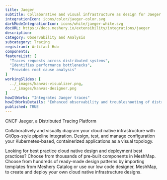 ```yaml
---
title: Jaeger
subtitle: Collaborative and visual infrastructure as design for Jaeger
integrationIcon: icons/color/jaeger-color.svg
darkModeIntegrationIcon: icons/white/jaeger-white.svg
docURL: https://docs.meshery.io/extensibility/integrations/jaeger
description: 
category: Observability and Analysis
subcategory: Tracing
registrant: Artifact Hub
components: 
featureList: [
  "Traces requests across distributed systems",
  "Identifies performance bottlenecks",
  "Provides root cause analysis"
]
workingSlides: [
  ../_images/kanvas-visualizer.png,
  ../_images/kanvas-designer.png
]
howItWorks: "Integrates Jaeger traces"
howItWorksDetails: "Enhanced observability and troubleshooting of distributed systems in Kubernetes"
published: TRUE
---
```

<p>
CNCF Jaeger, a Distributed Tracing Platform
</p>
<p>
    Collaboratively and visually diagram your cloud native infrastructure with GitOps-style pipeline integration. Design, test, and manage configuration your Kubernetes-based, containerized applications as a visual topology.
</p>
<p>
    Looking for best practice cloud native design and deployment best practices? Choose from thousands of pre-built components in MeshMap. Choose from hundreds of ready-made design patterns by importing templates from Meshery Catalog or use our low code designer, MeshMap, to create and deploy your own cloud native infrastructure designs.
</p>
